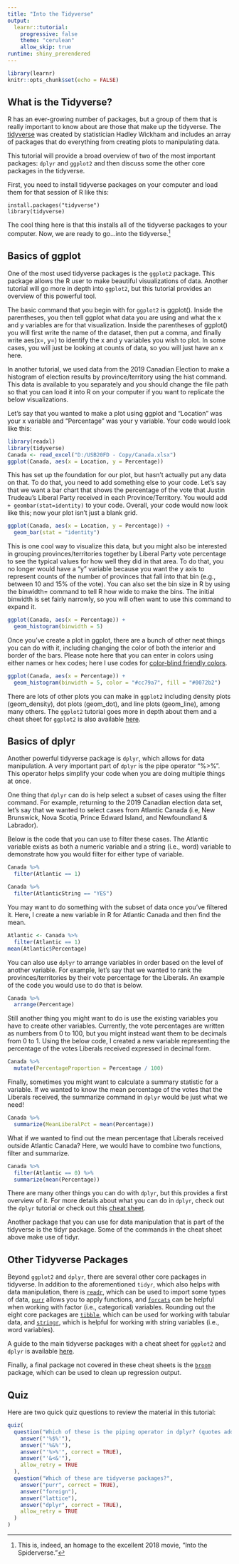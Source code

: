 ---
title: "Into the Tidyverse"
output: 
  learnr::tutorial:
    progressive: false
    theme: "cerulean"
    allow_skip: true
runtime: shiny_prerendered
---

```{r setup, include=FALSE}
library(learnr)
knitr::opts_chunk$set(echo = FALSE)
```

## What is the Tidyverse?
R has an ever-growing number of packages, but a group of them that is really important to know about are those that make up the tidyverse. The [tidyverse](https://www.tidyverse.org/) was created by statistician Hadley Wickham and includes an array of packages that do everything from creating plots to manipulating data. 

This tutorial will provide a broad overview of two of the most important packages: `dplyr` and `ggplot2` and then discuss some the other core packages in the tidyverse.

First, you need to install tidyverse packages on your computer and load them for that session of R like this:
```
install.packages("tidyverse")
library(tidyverse)
```
The cool thing here is that this installs all of the tidyverse packages to your computer. Now, we are ready to go...into the tidyverse.^[This is, indeed, an homage to the excellent 2018 movie, "Into the Spiderverse."]

## Basics of ggplot

One of the most used tidyverse packages is the `ggplot2` package. This package allows the R user to make beautiful visualizations of data. Another tutorial will go more in depth into `ggplot2`, but this tutorial provides an overview of this powerful tool.

The basic command that you begin with for `ggplot2` is ggplot(). Inside the parentheses, you then tell ggplot what data you are using and what the x and y variables are for that visualization. Inside the parentheses of ggplot() you will first write the name of the dataset, then put a comma, and finally write aes(x=, y=) to identify the x and y variables you wish to plot. In some cases, you will just be looking at counts of data, so you will just have an x here.

In another tutorial, we used data from the 2019 Canadian Election to make a histogram of election results by province/territory using the hist command. This data is available to you separately and you should change the file path so that you can load it into R on your computer if you want to replicate the below visualizations.

Let's say that you wanted to make a plot using ggplot and "Location" was your x variable and "Percentage" was your y variable. Your code would look like this:

```{r canada, fig.width=5}
library(readxl)
library(tidyverse)
Canada <- read_excel("D:/USB20FD - Copy/Canada.xlsx")
ggplot(Canada, aes(x = Location, y = Percentage))
```

This has set up the foundation for our plot, but hasn't actually put any data on that. To do that, you need to add something else to your code. Let's say that we want a bar chart that shows the percentage of the vote that Justin Trudeau's Liberal Party received in each Province/Territory. You would add ``` + geombar(stat=identity)``` to your code. Overall, your code would now look like this; now your plot isn't just a blank grid.

```{r bar, fig.width=5}
ggplot(Canada, aes(x = Location, y = Percentage)) +
  geom_bar(stat = "identity")
```

This is one cool way to visualize this data, but you might also be interested in grouping provinces/territories together by Liberal Party vote percentage to see the typical values for how well they did in that area. To do that, you no longer would have a "y" variable because you want the y axis to represent counts of the number of provinces that fall into that bin (e.g., between 10 and 15% of the vote). You can also set the bin size in R by using the binwidth= command to tell R how wide to make the bins. The initial binwidth is set fairly narrowly, so you will often want to use this command to expand it. 

```{r histogram, fig.width=5}
ggplot(Canada, aes(x = Percentage)) +
  geom_histogram(binwidth = 5)
```

Once you've create a plot in ggplot, there are a bunch of other neat things you can do with it, including changing the color of both the interior and border of the bars. Please note here that you can enter in colors using either names or hex codes; here I use codes for [color-blind friendly colors](https://www.color-hex.com/color-palette/49436).
```{r colors, fig.width=5}
ggplot(Canada, aes(x = Percentage)) +
  geom_histogram(binwidth = 5, color = "#cc79a7", fill = "#0072b2")
```


There are lots of other plots you can make in `ggplot2` including density plots (geom_density), dot plots (geom_dot), and line plots (geom_line), among many others. The `ggplot2` tutorial goes more in depth about them and a cheat sheet for `ggplot2` is also available [here](https://rstudio.com/wp-content/uploads/2015/03/ggplot2-cheatsheet.pdf).

## Basics of dplyr
Another powerful tidyverse package is `dplyr`, which allows for data manipulation. A very important part of `dplyr` is the pipe operator "%>%". This operator helps simplify your code when you are doing multiple things at once. 

One thing that `dplyr` can do is help select a subset of cases using the filter command. For example, returning to the 2019 Canadian election data set, let's say that we wanted to select cases from Atlantic Canada (i.e, New Brunswick, Nova Scotia, Prince Edward Island, and Newfoundland & Labrador). 

Below is the code that you can use to filter these cases. The Atlantic variable exists as both a numeric variable and a string (i.e., word) variable to demonstrate how you would filter for either type of variable.

```{r filter}
Canada %>%
  filter(Atlantic == 1)

Canada %>%
  filter(AtlanticString == "YES")
```

You may want to do something with the subset of data once you've filtered it. Here, I create a new variable in R for Atlantic Canada and then find the mean.
```{r meanatlantic}
Atlantic <- Canada %>%
  filter(Atlantic == 1)
mean(Atlantic$Percentage)
```

You can also use `dplyr` to arrange variables in order based on the level of another variable. For example, let's say that we wanted to rank the provinces/territories by their vote percentage for the Liberals. An example of the code you would use to do that is below.

```{r arrange}
Canada %>%
  arrange(Percentage)
```
Still another thing you might want to do is use the existing variables you have to create other variables. Currently, the vote percentages are written as numbers from 0 to 100, but you might instead want them to be decimals from 0 to 1. Using the below code, I created a new variable representing the percentage of the votes Liberals received expressed in decimal form. 

```{r mutate}
Canada %>%
  mutate(PercentageProportion = Percentage / 100)
```
Finally, sometimes you might want to calculate a summary statistic for a variable. If we wanted to know the mean percentage of the votes that the Liberals received, the summarize command in `dplyr` would be just what we need!

```{r summarize}
Canada %>%
  summarize(MeanLiberalPct = mean(Percentage))
```
What if we wanted to find out the mean percentage that Liberals received outside Atlantic Canada? Here, we would have to combine two functions, filter and summarize.

```{r filtersum}
Canada %>%
  filter(Atlantic == 0) %>%
  summarize(mean(Percentage))
```

There are many other things you can do with `dplyr`, but this provides a first overview of it. For more details about what you can do in `dplyr`, check out the `dplyr` tutorial or check out this [cheat sheet](https://rstudio.com/wp-content/uploads/2015/02/data-wrangling-cheatsheet.pdf). 

Another package that you can use for data manipulation that is part of the tidyverse is the tidyr package. Some of the commands in the cheat sheet above make use of tidyr.

## Other Tidyverse Packages
Beyond `ggplot2` and `dplyr`, there are several other core packages in tidyverse. In addition to the aforementioned `tidyr`, which also helps with data manipulation, there is [`readr`](https://github.com/rstudio/cheatsheets/raw/master/data-import.pdf), which can be used to import some types of data, [`purr`](https://github.com/rstudio/cheatsheets/raw/master/purrr.pdf) allows you to apply functions, and [`forcats`](https://github.com/rstudio/cheatsheets/raw/master/factors.pdf) can be helpful when working with factor (i.e., categorical) variables. Rounding out the eight core packages are [`tibble`](https://github.com/rstudio/cheatsheets/raw/master/data-import.pdf), which can be used for working with tabular data, and [`stringr`](https://github.com/rstudio/cheatsheets/raw/master/strings.pdf), which is helpful for working with string variables (i.e., word variables). 

A guide to the main tidyverse packages with a cheat sheet for `ggplot2` and `dplyr` is available [here](https://s3.amazonaws.com/assets.datacamp.com/blog_assets/Tidyverse+Cheat+Sheet.pdf).

Finally, a final package not covered in these cheat sheets is the [`broom`](https://cran.r-project.org/web/packages/broom/vignettes/broom.html) package, which can be used to clean up regression output. 

## Quiz
Here are two quick quiz questions to review the material in this tutorial:

```{r quiz}
quiz(
  question("Which of these is the piping operator in dplyr? (quotes added and should not be considered part of operator)",
    answer("'%$%'"),
    answer("'%&%'"),
    answer("'%>%'", correct = TRUE),
    answer("'&<&'"),
    allow_retry = TRUE
  ),
  question("Which of these are tidyverse packages?",
    answer("purr", correct = TRUE),
    answer("foreign"),
    answer("lattice"),
    answer("dplyr", correct = TRUE),
    allow_retry = TRUE
  )
)
```

